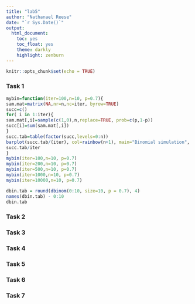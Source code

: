 ```yaml
---
title: "lab5"
author: "Nathanael Reese"
date: "`r Sys.Date()`"
output: 
  html_document:
    toc: yes
    toc_float: yes
    theme: darkly
    highlight: zenburn
---
```


```r
knitr::opts_chunk$set(echo = TRUE)
```

### Task 1

```r
mybin=function(iter=100,n=10, p=0.7){ 
sam.mat=matrix(NA,nr=n,nc=iter, byrow=TRUE)
succ=c()
for( i in 1:iter){
sam.mat[,i]=sample(c(1,0),n,replace=TRUE, prob=c(p,1-p))
succ[i]=sum(sam.mat[,i])
}
succ.tab=table(factor(succ,levels=0:n))
barplot(succ.tab/(iter), col=rainbow(n+1), main="Binomial simulation", xlab="Number of successes")
succ.tab/iter
}
mybin(iter=100,n=10, p=0.7)
mybin(iter=200,n=10, p=0.7)
mybin(iter=500,n=10, p=0.7)
mybin(iter=1000,n=10, p=0.7)
mybin(iter=10000,n=10, p=0.7)

dbin.tab = round(dbinom(0:10, size=10, p = 0.7), 4)
names(dbin.tab) - 0:10
dbin.tab

```

### Task 2

### Task 3

### Task 4

### Task 5

### Task 6

### Task 7